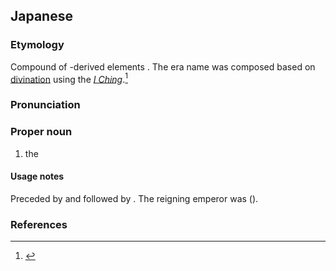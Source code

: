 ==Japanese==
<div style="float:right;">
{{wikipedia|lang=ja}}
{{wikipedia|Genji (era)}}
</div>
{{ja-kanjitab|げん|じ|yomi=on}}

===Etymology===
Compound of {{etyl|ltc|-}}-derived elements {{compound|lang=ja|sort=けんじ'|元|tr1=gen|t1=original|治|tr2=ji|t2=rule, command}}.  The era name was composed based on [[divination]] using the ''[[I Ching]]''.<ref name="KDJ">{{R:Kokugo Dai Jiten}}</ref>

===Pronunciation===
{{ja-pron|yomi=o|げんじ|acc=1}}

===Proper noun===
{{ja-pos|proper|げんじ}}

# the {{w|Genji era}} {{qualifier|February 1864–April 1865}}

====Usage notes====
Preceded by {{ja-r|文久|^ぶんきゅう}} and followed by {{ja-r|慶応|^けいおう}}.  The reigning emperor was {{w|Emperor Kōmei}} ({{lang|ja|孝明}}{{m|ja|天皇}}).

===References===
<references/>